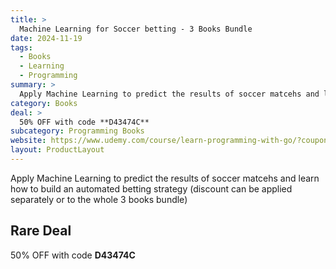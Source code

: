 ```yaml
---
title: >
  Machine Learning for Soccer betting - 3 Books Bundle
date: 2024-11-19
tags:
  - Books
  - Learning
  - Programming
summary: >
  Apply Machine Learning to predict the results of soccer matcehs and learn how to build an automated betting strategy (discount can be applied separately or to the whole 3 books bundle)
category: Books
deal: >
  50% OFF with code **D43474C**
subcategory: Programming Books
website: https://www.udemy.com/course/learn-programming-with-go/?couponCode=BLACKFRIDAY24
layout: ProductLayout
---
```

Apply Machine Learning to predict the results of soccer matcehs and learn how to build an automated betting strategy (discount can be applied separately or to the whole 3 books bundle)

## Rare Deal

50% OFF with code **D43474C**
